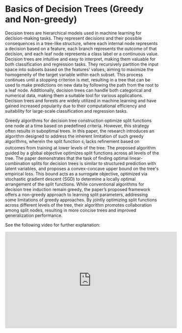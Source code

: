 # Basics of Decision Trees (Greedy and Non-greedy)

Decision trees are hierarchical models used in machine learning for decision-making tasks. They represent decisions and their possible consequences in a tree-like structure, where each internal node represents a decision based on a feature, each branch represents the outcome of that decision, and each leaf node represents a class label or a continuous value. Decision trees are intuitive and easy to interpret, making them valuable for both classification and regression tasks. They recursively partition the input space into subsets based on the features' values, aiming to maximize the homogeneity of the target variable within each subset. This process continues until a stopping criterion is met, resulting in a tree that can be used to make predictions on new data by following the path from the root to a leaf node. Additionally, decision trees can handle both categorical and numerical data, making them a suitable tool for various applications. Decision trees and forests are widely utilized in machine learning and have gained increased popularity due to their computational efficiency and suitability for large-scale classification and regression tasks.

Greedy algorithms for decision tree construction optimize split functions one node at a time based on predefined criteria. However, this strategy often results in suboptimal trees. In this paper, the research introduces an algorithm designed to address the inherent limitation of such greedy algorithms, wherein the split function $s_i$ lacks refinement based on outcomes from training at lower levels of the tree. The proposed algorithm guided by a global objective optimizes split functions across all levels of the tree. The paper demonstrates that the task of finding optimal linear-combination splits for decision trees is similar to structured prediction with latent variables, and proposes a convex-concave upper bound on the tree's empirical loss. This bound acts as a surrogate objective, optimized via stochastic gradient descent (SGD) to determine a locally optimal arrangement of the split functions. While conventional algorithms for decision tree induction remain greedy, the paper’s proposed framework offers a non-greedy approach to learning split parameters, addressing some limitations of greedy approaches. By jointly optimizing split functions across different levels of the tree, their algorithm promotes collaboration among split nodes, resulting in more concise trees and improved generalization performance.

See the following video for further explanation: 

<iframe width="560" height="315" src="https://www.youtube.com/embed/yEBE6zPBoK4?si=NvkXblMBSvABwOUs" title="YouTube video player" frameborder="0" allow="accelerometer; autoplay; clipboard-write; encrypted-media; gyroscope; picture-in-picture; web-share" referrerpolicy="strict-origin-when-cross-origin" allowfullscreen></iframe>
